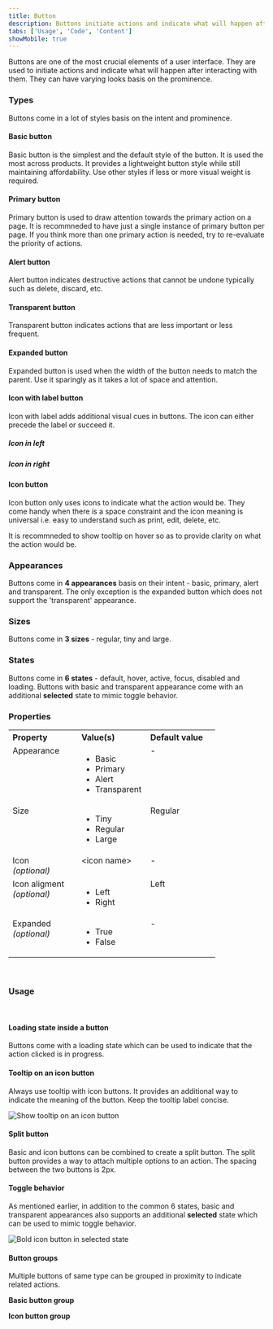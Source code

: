 ```yaml
---
title: Button
description: Buttons initiate actions and indicate what will happen after interacting with them.
tabs: ['Usage', 'Code', 'Content']
showMobile: true
---
```


Buttons are one of the most crucial elements of a user interface. They are used to initiate actions and indicate what will happen after interacting with them. They can have varying looks basis on the prominence.
<br/>

### Types
Buttons come in a lot of styles basis on the intent and prominence.

#### Basic button

Basic button is the simplest and the default style of the button. It is used the most across products. It provides a lightweight button style while still maintaining affordability. Use other styles if less or more visual weight is required.
<Preview name='components-button-basic-button--basic-button' />

#### Primary button
Primary button is used to draw attention towards the primary action on a page. It is recommneded to have just a single instance of primary button per page. If you think more than one primary action is needed, try to re-evaluate the priority of actions.
<Preview name='components-button-primary-button--primary-button' />

#### Alert button
Alert button indicates destructive actions that cannot be undone typically such as delete, discard, etc.
<Preview name='components-button-alert-button--alert-button' />

#### Transparent button
Transparent button indicates actions that are less important or less frequent.
<Preview name='components-button-transparent-button--transparent-button' />

#### Expanded button
Expanded button is used when the width of the button needs to match the parent. Use it sparingly as it takes a lot of space and attention.
<Preview name='components-button-expanded-button--expanded-button' />

#### Icon with label button
Icon with label adds additional visual cues in buttons. The icon can either precede the label or succeed it.

##### Icon in left
<Preview name='components-button-icon-left-button--icon-left-button' />

##### Icon in right
<Preview name='components-button-icon-right-button--icon-right-button' />

#### Icon button
Icon button only uses icons to indicate what the action would be. They come handy when there is a space constraint and the icon meaning is universal i.e. easy to understand such as print, edit, delete, etc.

It is recommneded to show tooltip on hover so as to provide clarity on what the action would be.
<Preview name='components-button-icon-button--icon-button' />
<br/>

### Appearances

Buttons come in **4 appearances** basis on their intent - basic, primary, alert and transparent. The only exception is the expanded button which does not support the 'transparent' appearance.
<Preview name='components-button-variants-appearance--appearance' />
<br/>

### Sizes

Buttons come in **3 sizes** - regular, tiny and large.
<Preview name='components-button-variants-size--size' />
<br/>

### States

Buttons come in **6 states** - default, hover, active, focus, disabled and loading. Buttons with basic and transparent appearance come with an additional **selected** state to mimic toggle behavior.
<Preview name='components-button-variants-state-primary--primary' />
<br/>

### Properties
<table style="width: 100%">
  <tbody>
    <tr>
      <th style="width:33%; text-align: left;">Property</th>
      <th style="width:33%; text-align: left;">Value(s)</th>
      <th style="width:33%; text-align: left;">Default value</th>
    </tr>
    <tr style="vertical-align: top">
      <td>Appearance</td>
      <td>
          <ul>
              <li>Basic</li>
              <li>Primary</li>
              <li>Alert</li>
              <li>Transparent</li>
          </ul>
      </td>
      <td>-</td>
    </tr>
    <tr style="vertical-align: top">
      <td>Size</td>
      <td>
          <ul>
              <li>Tiny</li>
              <li>Regular</li>
              <li>Large</li>
          </ul>
      </td>
      <td>Regular</td>
    </tr>
    <tr style="vertical-align: top">
      <td>Icon<br/><em>(optional)</em></td>
      <td>&#60;icon name&#62;</td>
      <td>-</td>
    </tr>
    <tr style="vertical-align: top">
      <td>Icon aligment<br/><em>(optional)</em></td>
      <td>
          <ul>
              <li>Left</li>
              <li>Right</li>
          </ul>
      </td>
      <td>Left</td>
    </tr>
    <tr style="vertical-align: top">
      <td>Expanded<br/><em>(optional)</em></td>
      <td>
          <ul>
              <li>True</li>
              <li>False</li>
          </ul>
      </td>
      <td>-</td>
    </tr>
  </tbody>
</table>
<br/>

### Usage
<br/>

#### Loading state inside a button
Buttons come with a loading state which can be used to indicate that the action clicked is in progress.
<Preview name='components-button-loader-in-button--loader-in-button' />

#### Tooltip on an icon button
Always use tooltip with icon buttons. It provides an additional way to indicate the meaning of the button. Keep the tooltip label concise.

![Show tooltip on an icon button](./images/buttons-1.png)
<br/>

#### Split button
Basic and icon buttons can be combined to create a split button. The split button provides a way to attach multiple options to an action. The spacing between the two buttons is 2px.
<Preview name='components-button-split-button--split-button' />

#### Toggle behavior
As mentioned earlier, in addition to the common 6 states, basic and transparent appearances also supports an additional **selected** state which can be used to mimic toggle behavior.

![Bold icon button in selected state](./images/buttons-2.png)
<br/>

#### Button groups
Multiple buttons of same type can be grouped in proximity to indicate related actions.

**Basic button group**
<Preview name='components-button-label-button-group--label-button-group' />

**Icon button group**
<Preview name='components-button-icon-button-group--icon-button-group' />